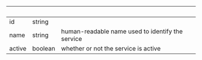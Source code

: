 | &nbsp; | &nbsp; | &nbsp; |
|---|---|---|
| id | string |  |
| name | string | human-readable name used to identify the service |
| active | boolean | whether or not the service is active |